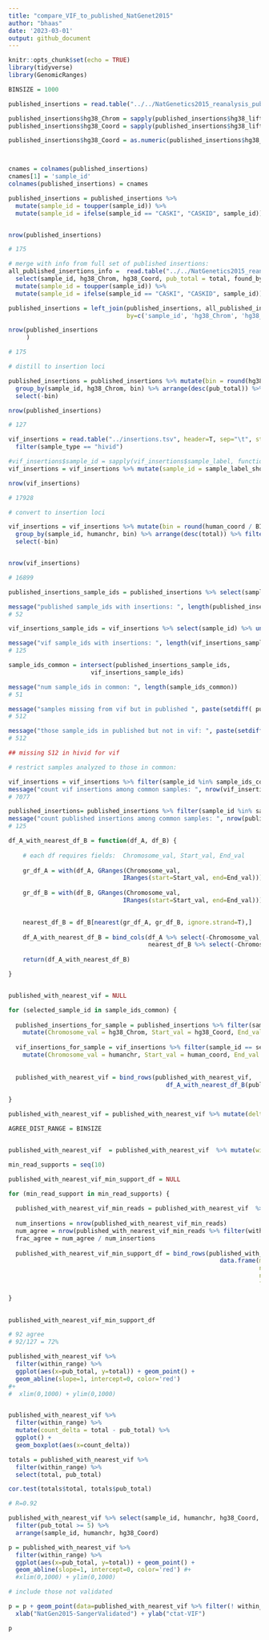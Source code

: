 ```yaml
---
title: "compare_VIF_to_published_NatGenet2015"
author: "bhaas"
date: '2023-03-01'
output: github_document
---
```


```r
knitr::opts_chunk$set(echo = TRUE)
library(tidyverse)
library(GenomicRanges)
```


```r

BINSIZE = 1000

```

```r

published_insertions = read.table("../../NatGenetics2015_reanalysis_published_data/data/TableS6.SangerValidations.wHg38_liftover.tsv", header=T, sep="\t", stringsAsFactors = F) 

published_insertions$hg38_Chrom = sapply(published_insertions$hg38_liftover, function(x) { str_split(x, ":")[[1]][1] } )
published_insertions$hg38_Coord = sapply(published_insertions$hg38_liftover, function(x) { str_split(x, "-")[[1]][2] } )

published_insertions$hg38_Coord = as.numeric(published_insertions$hg38_Coord)



cnames = colnames(published_insertions)
cnames[1] = 'sample_id'
colnames(published_insertions) = cnames

published_insertions = published_insertions %>% 
  mutate(sample_id = toupper(sample_id)) %>% 
  mutate(sample_id = ifelse(sample_id == "CASKI", "CASKID", sample_id))


nrow(published_insertions)

# 175
```


```r

# merge with info from full set of published insertions:
all_published_insertions_info =  read.table("../../NatGenetics2015_reanalysis_published_data/data/TableS5.w_Hg38.tsv", header=T, sep="\t", stringsAsFactors = F)  %>%
  select(sample_id, hg38_Chrom, hg38_Coord, pub_total = total, found_by_WGS ) %>% filter(! is.na(hg38_Coord)) %>% 
  mutate(sample_id = toupper(sample_id)) %>% 
  mutate(sample_id = ifelse(sample_id == "CASKI", "CASKID", sample_id))

published_insertions = left_join(published_insertions, all_published_insertions_info, 
                                 by=c('sample_id', 'hg38_Chrom', 'hg38_Coord') )

nrow(published_insertions
     )

# 175
```



```r

# distill to insertion loci

published_insertions = published_insertions %>% mutate(bin = round(hg38_Coord / BINSIZE)) %>% 
  group_by(sample_id, hg38_Chrom, bin) %>% arrange(desc(pub_total)) %>% filter(row_number() == 1) %>% ungroup() %>% 
  select(-bin)

nrow(published_insertions)

# 127

```


```r

vif_insertions = read.table("../insertions.tsv", header=T, sep="\t", stringsAsFactors = F) %>%
  filter(sample_type == "hivid") 

#vif_insertions$sample_id = sapply(vif_insertions$sample_label, function(x) { str_split(x, "-")[[1]][4]})
vif_insertions = vif_insertions %>% mutate(sample_id = sample_label_short)

nrow(vif_insertions)

# 17928

```

```r
# convert to insertion loci

vif_insertions = vif_insertions %>% mutate(bin = round(human_coord / BINSIZE) ) %>% 
  group_by(sample_id, humanchr, bin) %>% arrange(desc(total)) %>% filter(row_number() == 1) %>% ungroup() %>% 
  select(-bin)


nrow(vif_insertions)

# 16899

```



```r


published_insertions_sample_ids = published_insertions %>% select(sample_id) %>% unique() %>% pull(sample_id)

message("published sample_ids with insertions: ", length(published_insertions_sample_ids))
# 52

vif_insertions_sample_ids = vif_insertions %>% select(sample_id) %>% unique() %>% pull(sample_id)

message("vif sample_ids with insertions: ", length(vif_insertions_sample_ids) )
# 125

sample_ids_common = intersect(published_insertions_sample_ids,
                       vif_insertions_sample_ids)

message("num sample_ids in common: ", length(sample_ids_common))
# 51

message("samples missing from vif but in published ", paste(setdiff( published_insertions_sample_ids, vif_insertions_sample_ids), collapse=' '))
# 512

message("those sample_ids in published but not in vif: ", paste(setdiff(published_insertions_sample_ids, vif_insertions_sample_ids), collapse=" ") )
# 512

## missing S12 in hivid for vif

```

```r
# restrict samples analyzed to those in common:

vif_insertions = vif_insertions %>% filter(sample_id %in% sample_ids_common)
message("count vif insertions among common samples: ", nrow(vif_insertions))
# 7077

published_insertions= published_insertions %>% filter(sample_id %in% sample_ids_common)
message("count published insertions among common samples: ", nrow(published_insertions))
# 125

```





```r

df_A_with_nearest_df_B = function(df_A, df_B) {
  
    # each df requires fields:  Chromosome_val, Start_val, End_val
  
    gr_df_A = with(df_A, GRanges(Chromosome_val,
                                IRanges(start=Start_val, end=End_val)))
    
    gr_df_B = with(df_B, GRanges(Chromosome_val,
                                IRanges(start=Start_val, end=End_val)))

  
    nearest_df_B = df_B[nearest(gr_df_A, gr_df_B, ignore.strand=T),]
    
    df_A_with_nearest_df_B = bind_cols(df_A %>% select(-Chromosome_val, -Start_val, -End_val), 
                                       nearest_df_B %>% select(-Chromosome_val, -Start_val, -End_val))
    
    return(df_A_with_nearest_df_B)

}



```






```r



published_with_nearest_vif = NULL

for (selected_sample_id in sample_ids_common) {
  
  published_insertions_for_sample = published_insertions %>% filter(sample_id == selected_sample_id) %>%
    mutate(Chromosome_val = hg38_Chrom, Start_val = hg38_Coord, End_val = hg38_Coord)
  
  vif_insertions_for_sample = vif_insertions %>% filter(sample_id == selected_sample_id) %>% select(-sample_id) %>%
    mutate(Chromosome_val = humanchr, Start_val = human_coord, End_val = human_coord)
  
  
  published_with_nearest_vif = bind_rows(published_with_nearest_vif,
                                            df_A_with_nearest_df_B(published_insertions_for_sample, vif_insertions_for_sample))
  
}


```



```r


published_with_nearest_vif = published_with_nearest_vif %>% mutate(delta = abs(hg38_Coord - human_coord))

```


```r

AGREE_DIST_RANGE = BINSIZE


published_with_nearest_vif  = published_with_nearest_vif  %>% mutate(within_range = delta <= AGREE_DIST_RANGE)


```





```r


min_read_supports = seq(10)

published_with_nearest_vif_min_support_df = NULL

for (min_read_support in min_read_supports) {
  
  published_with_nearest_vif_min_reads = published_with_nearest_vif  %>% filter(pub_total >= min_read_support)
  
  num_insertions = nrow(published_with_nearest_vif_min_reads)
  num_agree = nrow(published_with_nearest_vif_min_reads %>% filter(within_range))
  frac_agree = num_agree / num_insertions
  
  published_with_nearest_vif_min_support_df = bind_rows(published_with_nearest_vif_min_support_df, 
                                                           data.frame(min_read_support=min_read_support, 
                                                                      num_insertions = num_insertions,
                                                                      num_agree = num_agree,
                                                                      frac_agree = frac_agree))
  
}
  

published_with_nearest_vif_min_support_df

# 92 agree
# 92/127 = 72%
```

```r


published_with_nearest_vif %>% 
  filter(within_range) %>%
  ggplot(aes(x=pub_total, y=total)) + geom_point() +
  geom_abline(slope=1, intercept=0, color='red') 
#+
#  xlim(0,1000) + ylim(0,1000)



```


```r

published_with_nearest_vif %>% 
  filter(within_range) %>%
  mutate(count_delta = total - pub_total) %>%
  ggplot() + 
  geom_boxplot(aes(x=count_delta))


```

```r

totals = published_with_nearest_vif %>% 
  filter(within_range) %>%
  select(total, pub_total)

cor.test(totals$total, totals$pub_total)

# R=0.92

```

```r


published_with_nearest_vif %>% select(sample_id, humanchr, hg38_Coord, human_coord, delta, within_range, pub_total) %>%
  filter(pub_total >= 5) %>%
  arrange(sample_id, humanchr, hg38_Coord) 


```

```r

p = published_with_nearest_vif %>% 
  filter(within_range) %>%
  ggplot(aes(x=pub_total, y=total)) + geom_point() +
  geom_abline(slope=1, intercept=0, color='red') #+
  #xlim(0,1000) + ylim(0,1000)

# include those not validated

p = p + geom_point(data=published_with_nearest_vif %>% filter(! within_range), aes(x=pub_total, y=0), color='red') +
  xlab("NatGen2015-SangerValidated") + ylab("ctat-VIF")

p

```

